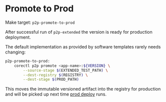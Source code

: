 # Promote to Prod

Make target: `p2p-promote-to-prod`

After successful run of `p2p-extended` the version is ready for production deployment.

The default implementation as provided by software templates rarely needs changing:

```sh
p2p-promote-to-prod:
    corectl p2p promote <app-name>:${VERSION} \
        --source-stage $(EXTENDED_TEST_PATH) \
        --dest-registry $(REGISTRY) \
        --dest-stage $(PROD_PATH)
```

This moves the immutable versioned artifact into the registry for production and will be
picked up next time [prod deploy](/p2p/prod/overview) runs.
